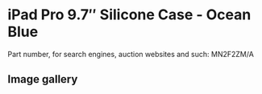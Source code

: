 # iPad Pro 9.7″ Silicone Case - Ocean Blue

Part number, for search engines, auction websites and such: MN2F2ZM/A

## Image gallery

<div style={{ width: "768px" }}>
  <GalleryComponent
    images={[
      {
        original: "/everysource/MN2F2",
        thumbnail: "/everypreview/MN2F2",
      },
      {
        original: "/everysource/MN2F2_AV1_GOLD",
        thumbnail: "/everypreview/MN2F2_AV1_GOLD",
      },
      {
        original: "/everysource/MN2F2_AV1_ROSEGOLD",
        thumbnail: "/everypreview/MN2F2_AV1_ROSEGOLD",
      },
      {
        original: "/everysource/MN2F2_AV1_SILVER",
        thumbnail: "/everypreview/MN2F2_AV1_SILVER",
      },
      {
        original: "/everysource/MN2F2_AV1_SPACE_GRAY",
        thumbnail: "/everypreview/MN2F2_AV1_SPACE_GRAY",
      },
      {
        original: "/everysource/MN2F2_AV2",
        thumbnail: "/everypreview/MN2F2_AV2",
      },
      {
        original: "/everysource/MN2F2_AV3",
        thumbnail: "/everypreview/MN2F2_AV3",
      },
      {
        original: "/everysource/MN2F2_AV4",
        thumbnail: "/everypreview/MN2F2_AV4",
      }
    ]}
  />
</div>
